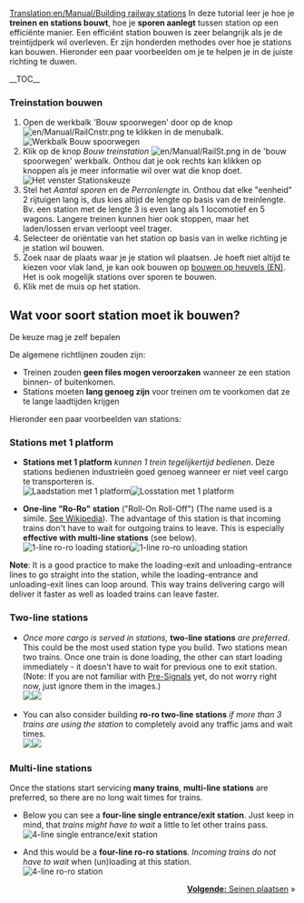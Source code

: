 [[Translation:en/Manual/Building railway stations]]
{{nl/Vertaling|en/Manual/Building railway stations|15}}
{{nl/Manual/Tutorial/Tutorial}}
In deze tutorial leer je hoe je '''treinen en stations bouwt''', hoe je '''sporen aanlegt''' tussen station op een efficiënte manier. Een efficiënt station bouwen is zeer belangrijk als je de treintijdperk wil overleven. Er zijn honderden methodes over hoe je stations kan bouwen. Hieronder een paar voorbeelden om je te helpen je in de juiste richting te duwen.

__TOC__
=== Treinstation bouwen ===
#Open de werkbalk 'Bouw spoorwegen' door op de knop [[File:en/Manual/RailCnstr.png]] te klikken in de menubalk.<br />[[File:nl/Manual/Bouw spoorwegen.png|none|frame|Werkbalk ''Bouw spoorwegen'']]
#Klik op de knop ''Bouw treinstation'' [[File:en/Manual/RailSt.png]] in de 'bouw spoorwegen' werkbalk. Onthou dat je ook rechts kan klikken op knoppen als je meer informatie wil over wat die knop doet.<br />[[File:nl/Manual/Stationgui.png|none|frame|Het venster ''Stationskeuze'']]
#Stel het ''Aantal sporen'' en de ''Perronlengte'' in. Onthou dat elke "eenheid" 2 rijtuigen lang is, dus kies altijd de lengte op basis van de treinlengte. Bv. een station met de lengte 3 is even lang als 1 locomotief en 5 wagons. Langere treinen kunnen hier ook stoppen, maar het laden/lossen ervan verloopt veel trager.
#Selecteer de oriëntatie van het station op basis van in welke richting je je station wil bouwen.
#Zoek naar de plaats waar je je station wil plaatsen. Je hoeft niet altijd te kiezen voor vlak land, je kan ook bouwen op [[en/Archive/Manual/Settings/Build on slopes|bouwen op heuvels (EN)]]. Het is ook mogelijk stations over sporen te bouwen.
#Klik met de muis op het station.

== Wat voor soort station moet ik bouwen? ==
De keuze mag je zelf bepalen

De algemene richtlijnen zouden zijn:
* Treinen zouden '''geen files mogen veroorzaken''' wanneer ze een station binnen- of buitenkomen.
* Stations moeten '''lang genoeg zijn''' voor treinen om te voorkomen dat ze te lange laadtijden krijgen

Hieronder een paar voorbeelden van stations:

=== Stations met 1 platform ===
*'''Stations met 1 platform''' ''kunnen 1 trein tegelijkertijd bedienen''. Deze stations bedienen industrieën goed genoeg wanneer er niet veel cargo te transporteren is.<br/>[[File:en/Manual/RailStTut One str coal.png|none|frame|Laadstation met 1 platform]][[File:en/Manual/RailStTut One str pow.png|none|frame|Losstation met 1 platform]]

*'''One-line "Ro-Ro" station''' ("Roll-On Roll-Off") (The name used is a simile. [http://en.wikipedia.org/wiki/Roll-on/roll-off See Wikipedia]). The advantage of this station is that incoming trains don't have to wait for outgoing trains to leave. This is especially '''effective with multi-line stations''' (see below).<br/>[[File:en/Manual/RailStTut One aro coal.png|none|frame|1-line ro-ro loading station]][[File:en/Manual/RailStTut One aro pow.png|none|frame|1-line ro-ro unloading station]]

'''Note''': It is a good practice to make the loading-exit and unloading-entrance lines to go straight into the station, while the loading-entrance and unloading-exit lines can loop around. This way trains delivering cargo will deliver it faster as well as loaded trains can leave faster.

=== Two-line stations ===
*''Once more cargo is served in stations,'' '''two-line stations''' ''are preferred''. This could be the most used station type you build. Two stations mean two trains. Once one train is done loading, the other can start loading immediately - it doesn't have to wait for previous one to exit station.<br/>(Note: If you are not familiar with [[en/Manual/Signals#pre-signals|Pre-Signals]] yet, do not worry right now, just ignore them in the images.)<br/>[[File:en/Manual/RailStTut Two str coal.png|none|frame|]][[File:en/Manual/RailStTut Two str pow.png|none|frame|]]

*You can also consider building '''ro-ro two-line stations''' ''if more than 3 trains are using the station'' to completely avoid any traffic jams and wait times.<br/>[[File:en/Manual/RailStTut Two aro coal.png|none|frame|]][[File:en/Manual/RailStTut Two aro pow.png|none|frame|]]

=== Multi-line stations ===
Once the stations start servicing '''many trains''', '''multi-line stations''' are preferred, so there are no long wait times for trains.

*Below you can see a '''four-line single entrance/exit station'''. Just keep in mind, that ''trains might have to wait'' a little to let other trains pass.<br/>[[File:en/Manual/RailStTut Four str ore.png|none|frame|4-line single entrance/exit station]]

*And this would be a '''four-line ro-ro stations'''. ''Incoming trains do not have to wait'' when (un)loading at this station.<br/>[[File:en/Manual/RailStTut Four aro ore.png|none|frame|4-line ro-ro station]]
<span style="float: right">[[nl/Manual/Seinen plaatsen|'''Volgende:''' Seinen plaatsen]] &raquo;</span>